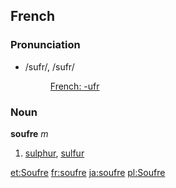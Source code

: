 ==French==
===Pronunciation===
*/sufr/, /sufr/
*:[[Rhymes:French:-ufr|French: -ufr]]

===Noun===
'''soufre''' ''m''

# [[sulphur]], [[sulfur]]

[[et:Soufre]]
[[fr:soufre]]
[[ja:soufre]]
[[pl:Soufre]]